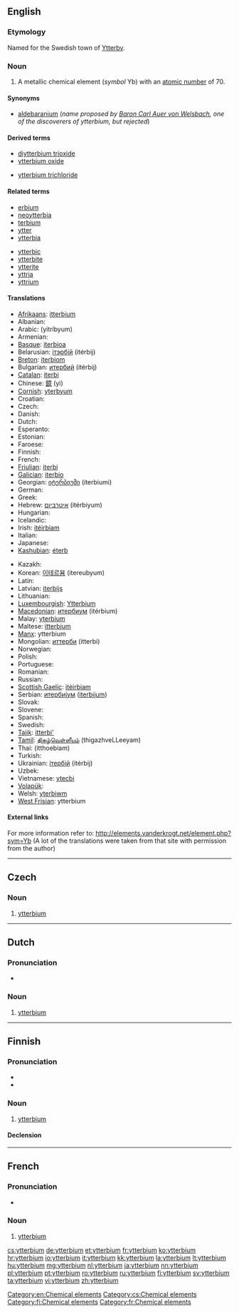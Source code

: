 {{also|Ytterbium}}
==English==
{{elements|Yb|thulium|Tm|lutetium|Lu}}

===Etymology===
Named for the Swedish town of [[w:Ytterby|Ytterby]].

===Noun===
{{en-noun|-}}
{{wikipedia}}

# A metallic chemical element (''symbol'' Yb) with an [[atomic number]] of 70.

====Synonyms====
* [[aldebaranium]] (''name proposed by [[w:Carl Auer von Welsbach|Baron Carl Auer von Welsbach]], one of the discoverers of ytterbium, but rejected'')

====Derived terms====
{{der-top}}
* [[diytterbium trioxide]]
* [[ytterbium oxide]]
{{der-mid}}
* [[ytterbium trichloride]]
{{der-bottom}}

====Related terms====
{{rel-top}}
* [[erbium]]<!--same etymology-->
* [[neoytterbia]]
* [[terbium]]<!--same etymology-->
* [[ytter]]
* [[ytterbia]]
{{rel-mid}}
* [[ytterbic]]
* [[ytterbite]]
* [[ytterite]]
* [[yttria]]
* [[yttrium]]<!--same etymology-->
{{rel-bottom}}

====Translations====
{{trans-top|chemical element}}
* [[Afrikaans]]: [[itterbium]]
* Albanian: {{t-|sq|iterb|xs=Albanian}}
* Arabic: {{Arab|[[يتربيوم]]}} (yitríbyum) {{m}}
* Armenian: {{t-|hy|իտերբիում|tr=iterbium}}
* [[Basque]]: [[iterbioa]]
* Belarusian: [[iтэрбiй]] (itérbij) {{m}}
* [[Breton]]: [[iterbiom]]
* Bulgarian: [[итербий]] (itérbij) {{m}}
* [[Catalan]]: [[iterbi]]
* Chinese: [[鐿]] (yì)
* [[Cornish]]: [[yterbyum]]
* Croatian: {{t+|hr|iterbij}}
* Czech: {{t+|cs|ytterbium}}
* Danish: {{t-|da|ytterbium}}
* Dutch: {{t+|nl|ytterbium|n}}
* Esperanto: {{t-|eo|iterbio|xs=Esperanto}}
* Estonian: {{t-|et|üterbium}}
* Faroese: {{t-|fo|ytterbium|xs=Faroese}}
* Finnish: {{t+|fi|ytterbium}}
* French: {{t+|fr|ytterbium|m}}
* [[Friulian]]: [[iterbi]]
* [[Galician]]: [[iterbio]]
* Georgian: [[იტერბიუმი]] (iterbiumi)
* German: {{t+|de|Ytterbium|n}}
* Greek: {{t+|el|υττέρβιο|n|tr=yttérvio}}
* Hebrew: [[איטרביום]] (itérbiyum)
* Hungarian: {{t+|hu|itterbium}}
* Icelandic: {{t+|is|ytterbín}}
* Irish: [[itéirbiam]]
* Italian: {{t+|it|itterbio|m}}
* Japanese: {{t+|ja|イッテルビウム|tr=itterubiumu}}
* [[Kashubian]]: [[éterb]]
{{trans-mid}}
* Kazakh: {{t-|kk|иттербий|tr=itterbii|sc=Cyrl|xs=Kazakh}}
* Korean: [[이테르븀]] (itereubyum)
* Latin: {{t+|la|ytterbium}}
* Latvian: [[iterbijs]]
* Lithuanian: {{t+|lt|iterbis|xs=Lithuanian}}
* [[Luxembourgish]]: [[Ytterbium]]
* [[Macedonian]]: [[итербиум]] (itérbium) {{m}}
* Malay: [[yterbium]]
* Maltese: [[itterbjum]]
* [[Manx]]: ytterbium
* Mongolian: [[иттерби]] (itterbi)
* Norwegian: {{t-|no|ytterbium}}
* Polish: {{t+|pl|iterb|m}}
* Portuguese: {{t+|pt|itérbio|m}}
* Romanian: {{t+|ro|yterbiu|n}}
* Russian: {{t+|ru|иттербий|m|tr=ittérbij}}
* [[Scottish Gaelic]]: [[itèirbiam]]
* Serbian: [[итербиjум]] ([[iterbijum]]) {{m}}
* Slovak: {{t-|sk|ytterbium}}
* Slovene: {{t+|sl|iterbij}}
* Spanish: {{t+|es|iterbio|m}}
* Swedish: {{t+|sv|ytterbium}}
* [[Tajik]]: [[itterbi']]
* [[Tamil]]: [[திகழ்வெள்ளீயம்]] (thigazhveLLeeyam)
* Thai: {{Thai|[[อิตเทอร์เบียม]]}} (itthoebiam)
* Turkish: {{t+|tr|iterbiyum}}
* Ukrainian: [[iтербiй]] (itérbij) {{m}}
* Uzbek: {{t-|uz|иттербий|tr=itterbiy|sc=Cyrl|xs=Uzbek}}
* Vietnamese: [[ytecbi]]
* [[Volapük]]: {{t|vo|lüterbin|xs=Volapük}}
* Welsh: [[yterbiwm]]
* [[West Frisian]]: ytterbium
{{trans-bottom}}

====External links====
For more information refer to:
http://elements.vanderkrogt.net/element.php?sym=Yb
(A lot of the translations were taken from that site with permission from the author)

[[Category:en:Chemical elements]]

----

==Czech==

===Noun===
{{cs-noun|g=n}}

# [[#English|ytterbium]] {{gloss|metallic chemical element with an atomic number of 70}}

[[Category:cs:Chemical elements]]

----

==Dutch==
{{wikipedia|lang=nl}}
{{elements|Yb|thulium|Tm|lutetium|Lu|lang=nl}}

===Pronunciation===
* {{audio|Nl-ytterbium.ogg|Audio}}

===Noun===
{{nl-noun|n|-|-}}

# [[#English|ytterbium]]

----

==Finnish==
{{Finnish index|y|t}}
{{wikipedia|lang=fi}}

===Pronunciation===
* {{IPA|/ˈytːerbium/|lang=fi}}
* {{hyphenation|yt|ter|bium}}

===Noun===
{{head|fi|noun}}

# [[#English|ytterbium]]

====Declension====
{{fi-decl-tuoli|ytterbium|nopl=1}}

[[Category:fi:Chemical elements]]

----

==French==
{{wikipedia|lang=fr}}

===Pronunciation===
* {{IPA|lang=fr|/i.tɛʁ.bjɔm/ }}

===Noun===
{{fr-noun-unc|m}}

# [[#English|ytterbium]]

[[Category:fr:Chemical elements]]

[[cs:ytterbium]]
[[de:ytterbium]]
[[et:ytterbium]]
[[fr:ytterbium]]
[[ko:ytterbium]]
[[hr:ytterbium]]
[[io:ytterbium]]
[[it:ytterbium]]
[[kk:ytterbium]]
[[la:ytterbium]]
[[lt:ytterbium]]
[[hu:ytterbium]]
[[mg:ytterbium]]
[[nl:ytterbium]]
[[ja:ytterbium]]
[[nn:ytterbium]]
[[pl:ytterbium]]
[[pt:ytterbium]]
[[ro:ytterbium]]
[[ru:ytterbium]]
[[fi:ytterbium]]
[[sv:ytterbium]]
[[ta:ytterbium]]
[[vi:ytterbium]]
[[zh:ytterbium]]